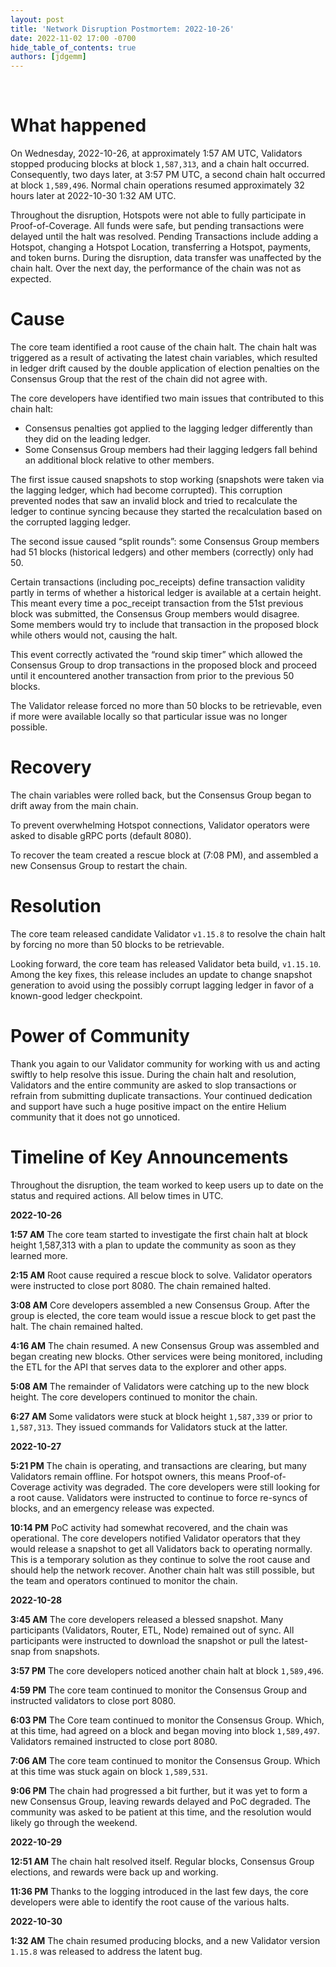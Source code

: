 ```yaml
---
layout: post
title: 'Network Disruption Postmortem: 2022-10-26'
date: 2022-11-02 17:00 -0700
hide_table_of_contents: true
authors: [jdgemm]
---
```


&nbsp;

# What happened

On Wednesday, 2022-10-26, at approximately 1:57 AM UTC, Validators stopped producing blocks at block
`1,587,313`, and a chain halt occurred. Consequently, two days later, at 3:57 PM UTC, a second chain
halt occurred at block `1,589,496`. Normal chain operations resumed approximately 32 hours later at
2022-10-30 1:32 AM UTC.

<!--truncate-->

Throughout the disruption, Hotspots were not able to fully participate in Proof-of-Coverage. All
funds were safe, but pending transactions were delayed until the halt was resolved. Pending
Transactions include adding a Hotspot, changing a Hotspot Location, transferring a Hotspot,
payments, and token burns. During the disruption, data transfer was unaffected by the chain halt.
Over the next day, the performance of the chain was not as expected.

# Cause

The core team identified a root cause of the chain halt. The chain halt was triggered as a result of
activating the latest chain variables, which resulted in ledger drift caused by the double
application of election penalties on the Consensus Group that the rest of the chain did not agree
with.

The core developers have identified two main issues that contributed to this chain halt:

- Consensus penalties got applied to the lagging ledger differently than they did on the leading
  ledger.
- Some Consensus Group members had their lagging ledgers fall behind an additional block relative to
  other members.

The first issue caused snapshots to stop working (snapshots were taken via the lagging ledger, which
had become corrupted). This corruption prevented nodes that saw an invalid block and tried to
recalculate the ledger to continue syncing because they started the recalculation based on the
corrupted lagging ledger.

The second issue caused “split rounds”: some Consensus Group members had 51 blocks (historical
ledgers) and other members (correctly) only had 50.

Certain transactions (including poc_receipts) define transaction validity partly in terms of whether
a historical ledger is available at a certain height. This meant every time a poc_receipt
transaction from the 51st previous block was submitted, the Consensus Group members would disagree.
Some members would try to include that transaction in the proposed block while others would not,
causing the halt.

This event correctly activated the “round skip timer” which allowed the Consensus Group to drop
transactions in the proposed block and proceed until it encountered another transaction from prior
to the previous 50 blocks.

The Validator release forced no more than 50 blocks to be retrievable, even if more were available
locally so that particular issue was no longer possible.

# Recovery

The chain variables were rolled back, but the Consensus Group began to drift away from the main
chain.

To prevent overwhelming Hotspot connections, Validator operators were asked to disable gRPC ports
(default 8080).

To recover the team created a rescue block at (7:08 PM), and assembled a new Consensus Group to
restart the chain.

# Resolution

The core team released candidate Validator `v1.15.8` to resolve the chain halt by forcing no more
than 50 blocks to be retrievable.

Looking forward, the core team has released Validator beta build, `v1.15.10`. Among the key fixes,
this release includes an update to change snapshot generation to avoid using the possibly corrupt
lagging ledger in favor of a known-good ledger checkpoint.

# Power of Community

Thank you again to our Validator community for working with us and acting swiftly to help resolve
this issue. During the chain halt and resolution, Validators and the entire community are asked to
slop transactions or refrain from submitting duplicate transactions. Your continued dedication and
support have such a huge positive impact on the entire Helium community that it does not go
unnoticed.

# Timeline of Key Announcements

Throughout the disruption, the team worked to keep users up to date on the status and required
actions. All below times in UTC.

**2022-10-26**

**1:57 AM** The core team started to investigate the first chain halt at block height 1,587,313 with
a plan to update the community as soon as they learned more.

**2:15 AM** Root cause required a rescue block to solve. Validator operators were instructed to
close port 8080. The chain remained halted.

**3:08 AM** Core developers assembled a new Consensus Group. After the group is elected, the core
team would issue a rescue block to get past the halt. The chain remained halted.

**4:16 AM** The chain resumed. A new Consensus Group was assembled and began creating new blocks.
Other services were being monitored, including the ETL for the API that serves data to the explorer
and other apps.

**5:08 AM** The remainder of Validators were catching up to the new block height. The core
developers continued to monitor the chain.

**6:27 AM** Some validators were stuck at block height `1,587,339` or prior to `1,587,313`. They
issued commands for Validators stuck at the latter.

**2022-10-27**

**5:21 PM** The chain is operating, and transactions are clearing, but many Validators remain
offline. For hotspot owners, this means Proof-of-Coverage activity was degraded. The core developers
were still looking for a root cause. Validators were instructed to continue to force re-syncs of
blocks, and an emergency release was expected.

**10:14 PM** PoC activity had somewhat recovered, and the chain was operational. The core developers
notified Validator operators that they would release a snapshot to get all Validators back to
operating normally. This is a temporary solution as they continue to solve the root cause and should
help the network recover. Another chain halt was still possible, but the team and operators
continued to monitor the chain.

**2022-10-28**

**3:45 AM** The core developers released a blessed snapshot. Many participants (Validators, Router,
ETL, Node) remained out of sync. All participants were instructed to download the snapshot or pull
the latest-snap from snapshots.

**3:57 PM** The core developers noticed another chain halt at block `1,589,496`.

**4:59 PM** The core team continued to monitor the Consensus Group and instructed validators to
close port 8080.

**6:03 PM** The Core team continued to monitor the Consensus Group. Which, at this time, had agreed
on a block and began moving into block `1,589,497`. Validators remained instructed to close
port 8080.

**7:06 AM** The core team continued to monitor the Consensus Group. Which at this time was stuck
again on block `1,589,531`.

**9:06 PM** The chain had progressed a bit further, but it was yet to form a new Consensus Group,
leaving rewards delayed and PoC degraded. The community was asked to be patient at this time, and
the resolution would likely go through the weekend.

**2022-10-29**

**12:51 AM** The chain halt resolved itself. Regular blocks, Consensus Group elections, and rewards
were back up and working.

**11:36 PM** Thanks to the logging introduced in the last few days, the core developers were able to
identify the root cause of the various halts.

**2022-10-30**

**1:32 AM** The chain resumed producing blocks, and a new Validator version `1.15.8` was released to
address the latent bug.
